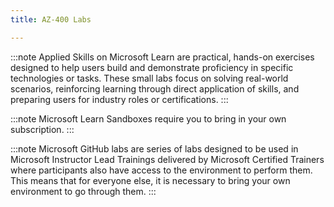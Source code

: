 ---
title: AZ-400 Labs

---


<Tabs>
  <TabItem label="Applied Skills">

:::note 
Applied Skills on Microsoft Learn are practical, hands-on exercises designed to help users build and demonstrate proficiency in specific technologies or tasks. These small labs focus on solving real-world scenarios, reinforcing learning through direct application of skills, and preparing users for industry roles or certifications.
:::

  <CardGrid>
    <LinkCard title="Implement security through a pipeline using Azure DevOps" href="https://learn.microsoft.com/credentials/applied-skills/implement-security-through-pipeline-using-devops/?WT.mc_id=studentamb_165290" /> 
  </CardGrid>
  </TabItem>

  <TabItem label="Microsoft Learn">

:::note 
Microsoft Learn Sandboxes require you to bring in your own subscription. 
:::


  <CardGrid>  
    <LinkCard title="Set up service connections" href="https://learn.microsoft.com/training/modules/configure-provision-environments/3-exercise-set-up-service-connections/?WT.mc_id=studentamb_165290" /> 
    <LinkCard title="Create and manage variable groups" href="https://learn.microsoft.com/training/modules/manage-modularize-tasks-templates/4-exercise-create-manage-variable-groups/?WT.mc_id=studentamb_165290" /> 
    <LinkCard title="Deploy a Bicep file from Azure Pipelines" href="https://learn.microsoft.com/training/modules/implement-bicep/6-exercise-deploy-bicep-file-azure-pipelines/?WT.mc_id=studentamb_165290" /> 
    <LinkCard title="Deploy a Bicep file from GitHub workflows" href="https://learn.microsoft.com/training/modules/implement-bicep/7-exercise-deploy-bicep-file-github-workflows/?WT.mc_id=studentamb_165290" /> 
  </CardGrid>
  </TabItem>

  <TabItem label="Microsoft GitHub">

:::note 
Microsoft GitHub labs are series of labs designed to be used in Microsoft Instructor Lead Trainings delivered by Microsoft Certified Trainers where participants also have access to the environment to perform them. This means that for everyone else, it is necessary to bring your own environment to go through them. 
:::
    <LinkCard title="Validate lab environment" href="https://microsoftlearning.github.io/AZ400-DesigningandImplementingMicrosoftDevOpsSolutions/Instructions/Labs/AZ400_M00_Validate_lab_environment.html" /> 

  <CardGrid>
    <LinkCard title="Agile planning and portfolio management with Azure Boards" href="https://microsoftlearning.github.io/AZ400-DesigningandImplementingMicrosoftDevOpsSolutions/Instructions/Labs/AZ400_M01_L01_Agile_Plan_and_Portfolio_Management_with_Azure_Boards.html" /> 
    <LinkCard title="Version Control with Git in Azure Repos" href="https://microsoftlearning.github.io/AZ400-DesigningandImplementingMicrosoftDevOpsSolutions/Instructions/Labs/AZ400_M01_L02_Version_Control_with_Git_in_Azure_Repos.html" /> 
    <LinkCard title="Configure agent pools and understand pipeline styles" href="https://microsoftlearning.github.io/AZ400-DesigningandImplementingMicrosoftDevOpsSolutions/Instructions/Labs/AZ400_M02_L03_Configure_Agent_Pools_and_Understand_Pipeline_Styles.html" /> 
    <LinkCard title="Enable Continuous Integration with Azure Pipelines" href="https://microsoftlearning.github.io/AZ400-DesigningandImplementingMicrosoftDevOpsSolutions/Instructions/Labs/AZ400_M02_L04_Enable_Continuous_Integration_with_Azure_Pipelines.html" /> 
    <LinkCard title="Implement GitHub Actions for CI/CD" href="https://microsoftlearning.github.io/AZ400-DesigningandImplementingMicrosoftDevOpsSolutions/Instructions/Labs/AZ400_M02_L05_Implement_GitHub_Actions_for_CI_CD.html" /> 
    <LinkCard title="Deploy Docker containers to Azure App Service web apps" href="https://microsoftlearning.github.io/AZ400-DesigningandImplementingMicrosoftDevOpsSolutions/Instructions/Labs/AZ400_M02_L06_Deploy_Docker_containers_to_Azure_App_Service_web_apps.html" /> 
    <LinkCard title="Configure Pipelines as Code with YAML" href="https://microsoftlearning.github.io/AZ400-DesigningandImplementingMicrosoftDevOpsSolutions/Instructions/Labs/AZ400_M03_L07_Configure_Pipelines_as_Code_with_YAML.html" /> 
    <LinkCard title="Control Deployments using Release Gates" href="https://microsoftlearning.github.io/AZ400-DesigningandImplementingMicrosoftDevOpsSolutions/Instructions/Labs/AZ400_M03_L08_Control_Deployments_using_Release_Gates.html" /> 
    <LinkCard title="Set up and run functional tests" href="https://microsoftlearning.github.io/AZ400-DesigningandImplementingMicrosoftDevOpsSolutions/Instructions/Labs/AZ400_M03_L09_Set_Up_and_Run_Functional_Tests.html" /> 
    <LinkCard title="Integrate Azure Key Vault with Azure DevOps" href="https://microsoftlearning.github.io/AZ400-DesigningandImplementingMicrosoftDevOpsSolutions/Instructions/Labs/AZ400_M04_L10_Integrate_Azure_Key_Vault_with_Azure_DevOps.html" /> 
    <LinkCard title="Enable Dynamic Configuration and Feature Flags" href="https://microsoftlearning.github.io/AZ400-DesigningandImplementingMicrosoftDevOpsSolutions/Instructions/Labs/AZ400_M04_L11_Enable_Dynamic_Configuration_and_Feature_Flags.html" /> 
    <LinkCard title="Deployments using Azure Bicep templates" href="https://microsoftlearning.github.io/AZ400-DesigningandImplementingMicrosoftDevOpsSolutions/Instructions/Labs/AZ400_M05_L12_Deployments_using_Azure_Bicep_templates.html" /> 
    <LinkCard title="Package Management with Azure Artifacts" href="https://microsoftlearning.github.io/AZ400-DesigningandImplementingMicrosoftDevOpsSolutions/Instructions/Labs/AZ400_M07_L13_Package_Management_with_Azure_Artifacts.html" /> 
    <LinkCard title="Monitor Application Performance with Azure Load Testing" href="https://microsoftlearning.github.io/AZ400-DesigningandImplementingMicrosoftDevOpsSolutions/Instructions/Labs/AZ400_M08_L14_Monitor_Application_Performance_with_Azure_Load_Testing.html" /> 
    <LinkCard title="Share team knowledge using Azure Project Wiki" href="https://microsoftlearning.github.io/AZ400-DesigningandImplementingMicrosoftDevOpsSolutions/Instructions/Labs/AZ400_M08_L15_Share_Team_Knowledge_using_Azure_Project_Wikis.html" /> 
  </CardGrid>
  </TabItem>
  
</Tabs>
